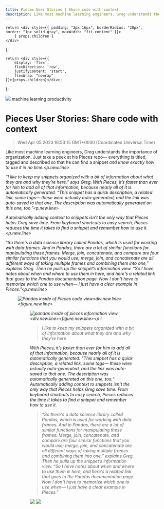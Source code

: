 ```yaml
---
title: Pieces User Stories | Share code with context
description: Like most machine learning engineers, Greg understands the importance of organization. Just take a peek at his Pieces repo— everything is titled, tagged and described so that he can find a snippet later.
---
```


    return <div style={{ padding: "2px 16px", borderRadius: "20px", border: "1px solid gray", maxWidth: "fit-content" }}>
        { props.children }
    </div>
};

    return <div style={{
        display: 'flex',
        flexDirection: 'row',
        justifyContent: 'start',
        flexWrap: "nowrap"
    }}>{props.children}</div>;

};

<link rel="canonical" href="https://code.pieces.app/blog/share-code-with-context" />

![](https://uploads-ssl.webflow.com/6143afec68f555387049efb3/62f3c56933f54571e239f98c_share-code-w-context-greg.jpg)
<GridFlexRow><Tag>machine learning</Tag> <Tag>productivity</Tag></GridFlexRow>

# Pieces User Stories: Share code with context
> Wed Apr 05 2023 16:53:15 GMT+0000 (Coordinated Universal Time)

Like most machine learning engineers, Greg understands the importance of organization. Just take a peek at his Pieces repo— everything is titled, tagged and described so that he can find a snippet <em id="">and know exactly how to use it in no time.<p.new.line><p id="">“I like to keep my snippets organized with a bit of information about what they are and why they're here,” says Greg. With Pieces, it’s faster than ever for him to add all of that information, because nearly all of it is automatically generated. “This snippet has a quick description, a related link, some tags— these were actually auto-generated, and the link was auto-saved to that one. The description was automatically generated on this one, too.”<p.new.line><p id="">Automatically adding context to snippets isn’t the only way that Pieces helps Greg save time. From keyboard shortcuts to easy search, Pieces reduces the time it takes to find a snippet and remember how to use it.<p.new.line><p id="">“So there's a data science library called Pandas, which is used for working with data frames. And in Pandas, there are a lot of similar functions for manipulating these frames. Merge, join, concatenate, and compare are four similar functions that you would use; merge, join, and concatenate are all different ways of taking multiple frames and combining them into one,” explains Greg. Then he pulls up the snippet’s information view. “So I have notes about when and where to use them in here, and here's a related link that goes to the Pandas documentation page. Now I don't have to memorize which one to use when— I just have a clear example in Pieces.”<p.new.line><figure id="" class="w-richtext-figure-type-image w-richtext-align-center" style="max-width:2134px" data-rt-type="image" data-rt-align="center" data-rt-max-width="2134px"><div id=""><img src="https://uploads-ssl.webflow.com/6143afec68f555387049efb3/62f178c2f4eb6738210b328a_image%20(1).png" loading="lazy" id="" width="auto" height="auto" alt="Pandas inside of Pieces code view"><div.new.line><figure.new.line><figure id="" class="w-richtext-figure-type-image w-richtext-align-fullwidth" style="max-width:2134px" data-rt-type="image" data-rt-align="fullwidth" data-rt-max-width="2134px"><div id=""><img src="https://uploads-ssl.webflow.com/6143afec68f555387049efb3/62f178cf5cac0a293990b48e_image%20(2).png" loading="lazy" id="" width="auto" height="auto" alt="pandas inside of pieces information view"><div.new.line><figure.new.line><p i

> I like to keep my snippets organized with a bit of information about what they are and why they're here

With Pieces, it’s faster than ever for him to add all of that information, because nearly all of it is automatically generated. “This snippet has a quick description, a related link, some tags— these were actually auto-generated, and the link was auto-saved to that one. The description was automatically generated on this one, too.”
Automatically adding context to snippets isn’t the only way that Pieces helps Greg save time. From keyboard shortcuts to easy search, Pieces reduces the time it takes to find a snippet and remember how to use it.

> “So there's a data science library called Pandas, which is used for working with data frames. And in Pandas, there are a lot of similar functions for manipulating these frames. Merge, join, concatenate, and compare are four similar functions that you would use; merge, join, and concatenate are all different ways of taking multiple frames and combining them into one,” explains Greg. Then he pulls up the snippet’s information view. “So I have notes about when and where to use them in here, and here's a related link that goes to the Pandas documentation page. Now I don't have to memorize which one to use when— I just have a clear example in Pieces.”

![](https://uploads-ssl.webflow.com/6143afec68f555387049efb3/62f178c2f4eb6738210b328a_image%20(1).png)
![](https://uploads-ssl.webflow.com/6143afec68f555387049efb3/62f178cf5cac0a293990b48e_image%20(2).png)
